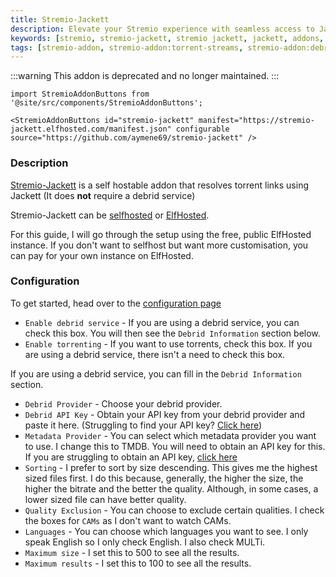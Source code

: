 ```yaml
---
title: Stremio-Jackett
description: Elevate your Stremio experience with seamless access to Jackett torrent links, effortlessly fetching torrents for your selected movies within the Stremio interface.
keywords: [stremio, stremio-jackett, stremio jackett, jackett, addons, torrent, usenet, guide, setup, configuration, install, link]
tags: [stremio-addon, stremio-addon:torrent-streams, stremio-addon:debrid-streams]
---
```


:::warning
This addon is deprecated and no longer maintained.
:::

```mdx-code-block
import StremioAddonButtons from '@site/src/components/StremioAddonButtons';

<StremioAddonButtons id="stremio-jackett" manifest="https://stremio-jackett.elfhosted.com/manifest.json" configurable source="https://github.com/aymene69/stremio-jackett" /> 
```

<h3>Description</h3>

[Stremio-Jackett](https://github.com/aymene69/stremio-jackett) is a self hostable addon that resolves torrent links using Jackett (It does **not** require a debrid service)

Stremio-Jackett can be [selfhosted](https://github.com/aymene69/stremio-jackett#installation) or [ElfHosted](https://elfhosted.com/app/stremio-jackett/).

For this guide, I will go through the setup using the free, public ElfHosted instance. If you don't want to selfhost but want more customisation, you can pay for your own instance on ElfHosted.

<h3>Configuration</h3>

To get started, head over to the [configuration page](https://stremio-jackett.elfhosted.com/configure)

- `Enable debrid service` - If you are using a debrid service, you can check this box. You will then see the `Debrid Information` section below.
- `Enable torrenting` - If you want to use torrents, check this box. If you are using a debrid service, there isn't a need to check this box.

If you are using a debrid service, you can fill in the `Debrid Information` section.
- `Debrid Provider` - Choose your debrid provider.
- `Debrid API Key` - Obtain your API key from your debrid provider and paste it here. (Struggling to find your API key? [Click here](/stremio/faq#where-can-i-find-my-debrid-api-key))
- `Metadata Provider` - You can select which metadata provider you want to use. I change this to TMDB. You will need to obtain an API key for this. If you are struggling to obtain an API key, [click here](/stremio/faq#how-to-obtain-a-tmdb-api-key)
- `Sorting` - I prefer to sort by size descending. This gives me the highest sized files first. I do this because, generally, the higher the size, the higher the bitrate and the better the quality. Although, in some cases, a lower sized file can have better quality.
- `Quality Exclusion` - You can choose to exclude certain qualities. I check the boxes for `CAMs` as I don't want to watch CAMs.
- `Languages` - You can choose which languages you want to see. I only speak English so I only check English. I also check MULTi.
- `Maximum size` - I set this to 500 to see all the results.
- `Maximum results` - I set this to 100 to see all the results.
